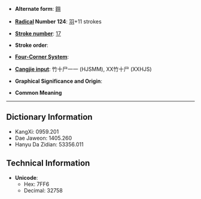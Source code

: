 * '''Alternate form''': [[翱]]

* '''[[Wiktionary:Chinese radical index| Radical]] Number 124''': [[Wiktionary:Chinese radical index 羽|羽]]+11 strokes

* '''[[Wiktionary:Chinese total strokes index|Stroke number]]''': [[Wiktionary:Chinese total strokes index 17|17]]

* '''Stroke order''': 

* '''[[Wiktionary:Chinese four corner index|Four-Corner System]]''': 

* '''[[Wiktionary:Chinese Cangjie index|Cangjie input]]''': 竹十尸一一 (HJSMM), XX竹十尸 (XXHJS)

* '''Graphical Significance and Origin''': 

* '''Common Meaning'''

----

== Dictionary Information ==

* KangXi: 0959.201
* Dae Jaweon: 1405.260
* Hanyu Da Zidian: 53356.011

== Technical Information ==

* '''Unicode''':
** Hex: 7FF6
** Decimal: 32758